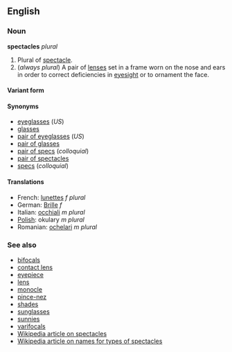 ==English==
===Noun===
'''spectacles''' ''plural''

#Plural of [[spectacle]].
# (''always plural'') A pair of [[lens]]es set in a frame worn on the nose and ears in order to correct deficiencies in [[eyesight]] or to ornament the face.

====Variant form====

====Synonyms====
*[[eyeglasses]] (''US'')
*[[glasses]]
*[[pair of eyeglasses]] (''US'')
*[[pair of glasses]]
*[[pair of specs]] (''colloquial'')
*[[pair of spectacles]]
*[[specs]] (''colloquial'')

====Translations====
*French: [[lunettes]] ''f plural''
*German: [[Brille]] ''f'' <!--plural or singular?-->
*Italian: [[occhiali]] ''m plural''
*[[Polish]]: okulary ''m plural''
*Romanian: [[ochelari]] ''m plural''

===See also===
*[[bifocals]]
*[[contact lens]]
*[[eyepiece]]
*[[lens]]
*[[monocle]]
*[[pince-nez]]
*[[shades]]
*[[sunglasses]]
*[[sunnies]]
*[[varifocals]]
*[[w:Spectacles|Wikipedia article on spectacles]]
*[[w:Usage_of_words_for_eyepieces|Wikipedia article on names for types of spectacles]]